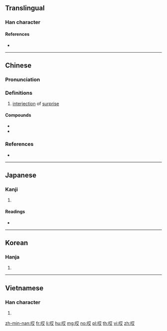 {{character info/new}}
==Translingual==

===Han character===
{{Han char|rn=30|rad=口|as=06|sn=9|four=64040|canj=RTK|ids=⿰口艾}}

====References====
* {{Han ref|kx=0189.271|dkj=03628|hdz=10598.030|uh=54CE|ud=21710|bh=AB75|bd=43893}}

----

==Chinese==
{{zh-forms}}

===Pronunciation===
{{zh-pron
|m=āi
|c=aai1,ai3
|h=pfs=ái
|md=
|mn=ai
|w=
|mc=y
|oc=y
|cat=interj
}}

===Definitions===
{{zh-hanzi}}

# [[interjection]] of [[surprise]]

====Compounds====
* {{zh-l|哎呀}}
* {{zh-l|哎喲}}

===References===
* {{R:yue:Hanzi}}

{{zh-cat|Elementary}}

----

==Japanese==

===Kanji===
{{ja-kanji|grade=|rs=口06}}

# {{defn|lang=ja|sort=口06}}

====Readings====
* {{ja-readings|on=[[がい]] (gai)|kun=}}

----

==Korean==

===Hanja===
{{ko-hanja|hangeul=애}}

# {{defn|lang=ko|sort=口06}}

----

==Vietnamese==

===Han character===
{{vi-hantu|[[ngáy]], [[ngửi]]|rs=口06}}

# {{defn|lang=vi|sort=口06}}

[[zh-min-nan:哎]]
[[fr:哎]]
[[li:哎]]
[[hu:哎]]
[[mg:哎]]
[[no:哎]]
[[pl:哎]]
[[th:哎]]
[[vi:哎]]
[[zh:哎]]